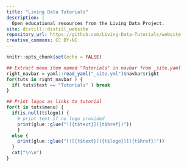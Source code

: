 ```yaml
---
title: "Living Data Tutorials"
description: |
  Open educational resources from the Living Data Project.
site: distill::distill_website
repository_url: https://github.com/Living-Data-Tutorials/website
creative_commons: CC BY-NC
---
```


```r
knitr::opts_chunk$set(echo = FALSE)
```


```r
## Extract menu item named "Tutorials" in navbar from _site.yaml 
right_navbar = yaml::read_yaml("_site.yml")$navbar$right
for(tuts in right_navbar ) {
  if( tuts$text == "Tutorials" ) break
}

## Print logos as links to tutorial
for(t in tuts$menu) {
  if(is.null(t$logo)) { 
    # print text if no logo provided
    print(glue::glue("![{t$text}]({t$href})")) 
    }
  else { 
    print(glue::glue("[![{t$text}]({t$logo})]({t$href})")) 
  }
  cat("\n\n")
}
```


